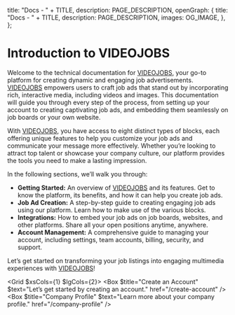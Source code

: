 
  title: "Docs - " + TITLE,
  description: PAGE_DESCRIPTION,
  openGraph: {
    title: "Docs - " + TITLE,
    description: PAGE_DESCRIPTION,
    images: OG_IMAGE,
  },
};

# Introduction to VIDEOJOBS

Welcome to the technical documentation for [VIDEOJOBS](https://www.videojobs.io), your go-to platform for creating dynamic and engaging job advertisements. [VIDEOJOBS](https://www.videojobs.io) empowers users to craft job ads that stand out by incorporating rich, interactive media, including videos and images. This documentation will guide you through every step of the process, from setting up your account to creating captivating job ads, and embedding them seamlessly on job boards or your own website.

With [VIDEOJOBS](https://www.videojobs.io), you have access to eight distinct types of blocks, each offering unique features to help you customize your job ads and communicate your message more effectively. Whether you’re looking to attract top talent or showcase your company culture, our platform provides the tools you need to make a lasting impression.

In the following sections, we’ll walk you through:

-	**Getting Started:** An overview of [VIDEOJOBS](https://www.videojobs.io) and its features. Get to know the platform, its benefits, and how it can help you create job ads.
-	**Job Ad Creation:** A step-by-step guide to creating engaging job ads using our platform. Learn how to make use of the various blocks.
-	**Integrations:** How to embed your job ads on job boards, websites, and other platforms. Share all your open positions anytime, anywhere.
-	**Account Management:** A comprehensive guide to managing your account, including settings, team accounts, billing, security, and support.

Let’s get started on transforming your job listings into engaging multimedia experiences with [VIDEOJOBS](https://www.videojobs.io)!

<Grid $xsCols={1} $lgCols={2}>
  <Box $title="Create an Account" $text="Let’s get started by creating an account." href="/create-account" />
  <Box $title="Company Profile" $text="Learn more about your company profile." href="/company-profile" />
</Grid>
